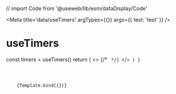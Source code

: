 // import Code from '@useweb/lib/esm/dataDisplay/Code'

<Meta title='data/useTimers' argTypes={{}} args={{ test: 'test' }} />

# useTimers

  const timers = useTimers()
  return (
    <>
      <Text text='Schema' />
      {/* <Code code={schema} stringify /> */}
    </>
  )
}

<Canvas>
  <Story name='default' argTypes={{}} args={{}}>
    {Template.bind({})}
  </Story>
</Canvas>
